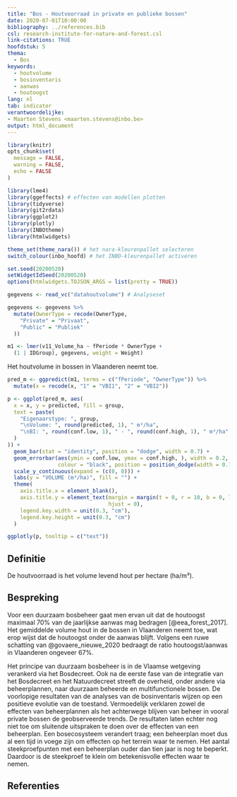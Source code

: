 ```yaml
---
title: "Bos - Houtvoorraad in private en publieke bossen"
date: 2020-07-01T10:00:00
bibliography: ../references.bib
csl: research-institute-for-nature-and-forest.csl
link-citations: TRUE
hoofdstuk: 5
thema:
  - Bos
keywords:
  - houtvolume
  - bosinventaris
  - aanwas
  - houtoogst
lang: nl
tab: indicator
verantwoordelijke:
- Maarten Stevens <maarten.stevens@inbo.be>
output: html_document
---
```


```r
library(knitr)
opts_chunk$set(
  message = FALSE,
  warning = FALSE,
  echo = FALSE
)

library(lme4)
library(ggeffects) # effecten van modellen plotten
library(tidyverse)
library(git2rdata)
library(ggplot2)
library(plotly)
library(INBOtheme)
library(htmlwidgets)

theme_set(theme_nara()) # het nara-kleurenpallet selecteren
switch_colour(inbo_hoofd) # het INBO-kleurenpallet activeren

set.seed(20200520)
setWidgetIdSeed(20200520)
options(htmlwidgets.TOJSON_ARGS = list(pretty = TRUE))
```

```r
gegevens <- read_vc("datahoutvolume") # Analyseset
```
```r
gegevens <- gegevens %>%
  mutate(OwnerType = recode(OwnerType,
    "Private" = "Privaat",
    "Public" = "Publiek"
  ))

m1 <- lmer(v11_Volume_ha ~ fPeriode * OwnerType +
  (1 | IDGroup), gegevens, weight = Weight)
```

Het houtvolume in bossen in Vlaanderen neemt toe.

```r

pred_m <- ggpredict(m1, terms = c("fPeriode", "OwnerType")) %>%
  mutate(x = recode(x, "1" = "VBI1", "2" = "VBI2"))

p <- ggplot(pred_m, aes(
  x = x, y = predicted, fill = group,
  text = paste(
    "Eigenaarstype: ", group,
    "\nVolume: ", round(predicted, 1), " m³/ha",
    "\nBI: ", round(conf.low, 1), " - ", round(conf.high, 1), " m³/ha"
  )
)) +
  geom_bar(stat = "identity", position = "dodge", width = 0.7) +
  geom_errorbar(aes(ymin = conf.low, ymax = conf.high, ), width = 0.2,
                colour = "black", position = position_dodge(width = 0.7)) +
  scale_y_continuous(expand = (c(0, 0))) +
  labs(y = "VOLUME (m³/ha)", fill = "") +
  theme(
    axis.title.x = element_blank(),
    axis.title.y = element_text(margin = margin(t = 0, r = 10, b = 0, l = 0),
                                hjust = 0),
    legend.key.width = unit(0.3, "cm"),
    legend.key.height = unit(0.3, "cm")
  )

ggplotly(p, tooltip = c("text"))
```

## Definitie

De houtvoorraad is het volume levend hout per hectare (ha/m³).   

## Bespreking

Voor een duurzaam bosbeheer gaat men ervan uit dat de houtoogst maximaal 70% van de jaarlijkse aanwas mag bedragen [@eea_forest_2017].
Het gemiddelde volume hout in de bossen in Vlaanderen neemt toe, wat erop wijst dat de houtoogst onder de aanwas blijft. 
Volgens een ruwe schatting van @govaere_nieuwe_2020 bedraagt de ratio houtoogst/aanwas in Vlaanderen ongeveer 67%.

Het principe van duurzaam bosbeheer is in de Vlaamse wetgeving verankerd via het Bosdecreet.
Ook na de eerste fase van de integratie van het Bosdecreet en het Natuurdecreet streeft de overheid, onder andere via beheerplannen, naar duurzaam beheerde en multifunctionele bossen.
De voorlopige resultaten van de analyses van de bosinventaris wijzen op een positieve evolutie van de toestand.
Vermoedelijk verklaren zowel de effecten van beheerplannen als het achterwege blijven van beheer in vooral private bossen de geobserveerde trends.
De resultaten laten echter nog niet toe om sluitende uitspraken te doen over de effecten van een beheerplan. 
Een bosecosysteem verandert traag; een beheerplan moet dus al een tijd in voege zijn om effecten op het terrein waar te nemen. 
Het aantal steekproefpunten met een beheerplan ouder dan tien jaar is nog te beperkt.
Daardoor is de steekproef te klein om betekenisvolle effecten waar te nemen.

## Referenties
